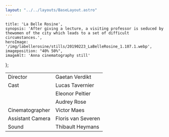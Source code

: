 ```yaml
---
layout: "../../layouts/BaseLayout.astro"
---
```

    title: 'La Belle Rosine',
    synopsis: 'After giving a lecture, a visiting professor is seduced by thewomen of the city which leads to a set of difficult circumstances.',
    heroImage: '/img/labellerosine/stills/20190223_LaBelleRosine_1.107.1.webp',
    imageposition: "40% 50%",
    imageAlt: 'Anna cinematography still'
};

<ProjectHero title={meta.title} synopsis={meta.synopsis} heroImage={meta.heroImage} alt={meta.imageAlt} imageposition={meta.imageposition} />

<ContentPicture image="/img/labellerosine/stills/20190223_LaBelleRosine_1.34.2.webp" alt={meta.imageAlt} />

<section class="hero" >
    <div class="hero-content">           
        <table class="table-auto border-separate border-spacing-x-3 text-base-200">
            <tbody>
                <tr>
                    <td class="text-right font-light">Director</td>
                    <td class="text-left font-bold">Gaetan Verdikt</td>
                </tr>       
                <tr>
                    <td class="text-right font-light">Cast</td>
                    <td class="text-left font-bold">Lucas Tavernier</td>
                </tr>
                <tr>
                    <td class="text-right font-light"></td>
                    <td class="text-left font-bold">Eleonor Peltier</td>
                </tr>
                <tr>
                    <td class="text-right font-light"></td>
                    <td class="text-left font-bold">Audrey Rose</td>
                </tr>         
                <tr>
                    <td class="text-right font-light">Cinematographer</td>
                    <td class="text-left font-bold">Victor Maes</td>
                </tr>
                <tr>
                    <td class="text-right font-light">Assistant Camera</td>
                    <td class="text-left font-bold">Floris van Severen</td>
                </tr>
                <tr>
                    <td class="text-right font-light">Sound</td>
                    <td class="text-left font-bold">Thibault Heymans</td>
                </tr>
            </tbody>
        </table>
    </div>  
</section>

<ContentPicture image="/img/labellerosine/stills/20190223_LaBelleRosine_1.33.1.webp" alt={meta.imageAlt} />
<ContentPicture image="/img/labellerosine/stills/20190223_LaBelleRosine_1.109.1.webp" alt={meta.imageAlt} />
<ContentPicture image="/img/labellerosine/stills/20190223_LaBelleRosine_1.115.1.webp" alt={meta.imageAlt} />
<ContentPicture image="/img/labellerosine/stills/20190223_LaBelleRosine_1.107.1.webp" alt={meta.imageAlt} />
<ContentPicture image="/img/labellerosine/stills/20190223_LaBelleRosine_1.45.1.webp" alt={meta.imageAlt} />
<ContentPicture image="/img/labellerosine/stills/20190223_LaBelleRosine_1.93.2.webp" alt={meta.imageAlt} />

